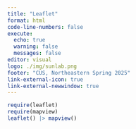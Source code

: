 ```yaml
---
title: "Leaflet"
format: html
code-line-numbers: false
execute:
  echo: true
  warning: false
  messages: false
editor: visual
logo: ./img/sunlab.png
footer: "CUS, Northeastern Spring 2025"
link-external-icon: true
link-external-newwindow: true
---
```


```r
require(leaflet)
require(mapview)
leaflet() |> mapview()
```